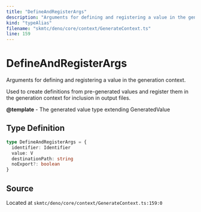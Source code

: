 ```yaml
---
title: "DefineAndRegisterArgs"
description: "Arguments for defining and registering a value in the generation context."
kind: "typeAlias"
filename: "skmtc/deno/core/context/GenerateContext.ts"
line: 159
---
```


# DefineAndRegisterArgs

Arguments for defining and registering a value in the generation context.

Used to create definitions from pre-generated values and register them
in the generation context for inclusion in output files.


**@template** - The generated value type extending GeneratedValue

## Type Definition

```typescript
type DefineAndRegisterArgs = {
  identifier: Identifier
  value: V
  destinationPath: string
  noExport?: boolean
}
```

## Source

Located at `skmtc/deno/core/context/GenerateContext.ts:159:0`
